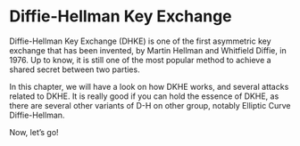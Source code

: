 # Diffie-Hellman Key Exchange

Diffie-Hellman Key Exchange (DHKE) is one of the first asymmetric key exchange that has been invented, by Martin Hellman and Whitfield Diffie, in 1976. Up to know, it is still one of the most popular method to achieve a shared secret between two parties. 

In this chapter, we will have a look on how DKHE works, and several attacks related to DKHE. It is really good if you can hold the essence of DKHE, as there are several other variants of D-H on other group, notably Elliptic Curve Diffie-Hellman.

Now, let's go!
